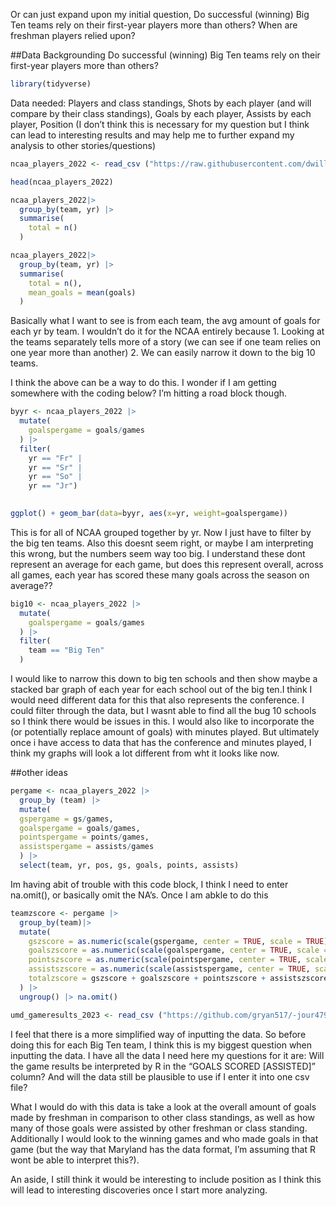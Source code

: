 
Or can just expand upon my initial question, Do successful (winning) Big Ten teams rely on their first-year players more than others? When are freshman players relied upon? 
 

##Data Backgrounding 
Do successful (winning) Big Ten teams rely on their first-year players more than others? 

```r
library(tidyverse)
```

Data needed: Players and class standings, Shots by each player (and will compare by their class standings), Goals by each player, Assists by each player, Position (I don't think this is necessary for my question but I think can lead to interesting results and may help me to further expand my analysis to other stories/questions)

```r
ncaa_players_2022 <- read_csv ("https://raw.githubusercontent.com/dwillis/NCAAWomensSoccerData/main/data/ncaa_womens_soccer_playerstats_2022.csv")
```

```r
head(ncaa_players_2022)
```
```r
ncaa_players_2022|>
  group_by(team, yr) |>
  summarise(
    total = n()
  ) 
```
```r
ncaa_players_2022|>
  group_by(team, yr) |>
  summarise(
    total = n(),
    mean_goals = mean(goals)
  )
```

Basically what I want to see is from each team, the avg amount of goals for each yr by team. I wouldn't do it for the NCAA entirely because 1. Looking at the teams separately tells more of a story (we can see if one team relies on one year more than another) 2. We can easily narrow it down to the big 10 teams. 

I think the above can be a way to do this. I wonder if I am getting somewhere with the coding below? I'm hitting a road block though.


```r
byyr <- ncaa_players_2022 |>
  mutate(
    goalspergame = goals/games
  ) |> 
  filter(
    yr == "Fr" |
    yr == "Sr" |
    yr == "So" | 
    yr == "Jr")
 
```

```r
ggplot() + geom_bar(data=byyr, aes(x=yr, weight=goalspergame))
```
This is for all of NCAA grouped together by yr. Now I just have to filter by the big ten teams. Also this doesnt seem right, or maybe I am interpreting this wrong, but the numbers seem way too big. I understand these dont represent an average for each game, but does this represent overall, across all games, each year has scored these many goals across the season on average??

```r
big10 <- ncaa_players_2022 |>
  mutate(
    goalspergame = goals/games
  ) |> 
  filter(
    team == "Big Ten" 
  )
```
I would like to narrow this down to big ten schools and then show maybe a stacked bar graph of each year for each school out of the big ten.I think I would need different data for this that also represents the conference. I could filter through the data, but I wasnt able to find all the bug 10 schools so I think there would be issues in this. I would also like to incorporate the (or potentially replace amount of goals) with minutes played. But ultimately once i have access to data that has the conference and minutes played, I think my graphs will look a lot different from wht it looks like now. 


##other ideas 
```r
pergame <- ncaa_players_2022 |>
  group_by (team) |>
  mutate(
  gspergame = gs/games,
  goalspergame = goals/games,
  pointspergame = points/games, 
  assistspergame = assists/games
  ) |>
  select(team, yr, pos, gs, goals, points, assists)
```


Im having abit of trouble with this code block, I think I need to enter na.omit(), or basically omit the NA's. Once I am abkle to do this 
```r
teamzscore <- pergame |>
  group_by(team)|>
  mutate(
    gszscore = as.numeric(scale(gspergame, center = TRUE, scale = TRUE)),
    goalszscore = as.numeric(scale(goalspergame, center = TRUE, scale = TRUE)),
    pointszscore = as.numeric(scale(pointspergame, center = TRUE, scale = TRUE)),
    assistszscore = as.numeric(scale(assistspergame, center = TRUE, scale = TRUE)),
    totalzscore = gszscore + goalszscore + pointszscore + assistszscore
  ) |> 
  ungroup() |> na.omit()
```

```r
umd_gameresults_2023 <- read_csv ("https://github.com/gryan517/-jour479x_fall_2023/blob/7cb7b8612eb310502f086ea26d3032c20871c854/data/umd_2022_gameresults.csv")
```
I feel that there is a more simplified way of inputting the data. So before doing this for each Big Ten team, I think this is my biggest question when inputting the data. I have all the data I need here my questions for it are: Will the game results be interpreted by R in the "GOALS SCORED [ASSISTED]" column? And will the data still be plausible to use if I enter it into one csv file?

What I would do with this data is take a look at the overall amount of goals made by freshman in comparison to other class standings, as well as how many of those goals were assisted by other freshman or class standing. Additionally I would look to the winning games and who made goals in that game (but the way that Maryland has the data format, I'm assuming that R wont be able to interpret this?). 

An aside, I still think it would be interesting to include position as I think this will lead to interesting discoveries once I start more analyzing.
